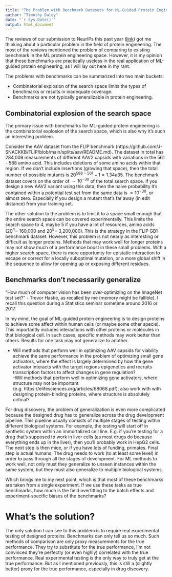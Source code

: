 ```yaml
---
title: "The Problem with Benchmark Datasets for ML-Guided Protein Engineering"
author: "Timothy Daley"
date: "`r Sys.Date()`"
output: html_document
---
```


The reviews of our submission to NeurIPs this past year ([link](https://openreview.net/forum?id=7yO8G3n9zZ)) got me thinking about a particular problem in the field of protein engineering.  The most of the reviews  mentioned the problem of comparing to existing benchmark in the ML protein engineering space.  However, it is my opinion that these benchmarks are practically useless in the real application of ML-guided protein engineering, as I will lay out here in my rant.  

The problems with benchmarks can be summarized into two main buckets:

- Combinatorial explosion of the search space limits the types of benchmarks or results in inadequate coverage.
- Benchmarks are not typically generalizable in protein engineering.  


## Combinatorial explosion of the search space

The primary issue with benchmarks for ML-guided protein engineering is the combinatorial explosion of the search space, which is also why it's such an interesting problem.  

Consider the AAV dataset from the FLIP benchmark (https://github.com/J-SNACKKB/FLIP/blob/main/splits/aav/README.md).  The dataset in total has 284,009 measurements of different AAV2 capsids with variations in the 561 - 588 amino acid.  This includes deletions of some amino acids within that region.  If we don't include insertions (growing that space), then the total number of possible mutants is $20^{588 - 561} -1 = 1.34e35$.  The benchmark dataset covers on the order of $\sim 10^{-30}$ of the total search space.  If you design a new AAV2 variant using this data, then the naive probability it's contained within a potential test set from the same data is $\approx 10^{-30}$, or almost zero.  Especially if you design a mutant that's far away (in edit distance) from your training set.  

The other solution to the problem is to limit it to a space small enough that the entire search space can be covered experimentally.  This limits the search space to 4, maybe 5 if you have a lot of resources, amino acids ($20^4 =$ 160,000 and $20^5 =$ 3,200,000).  This is the strategy in the FLIP GB1 benchmark dataset.  However, this problem is not nearly as interesting or difficult as longer proteins.  Methods that may work well for longer proteins may not show much of a performance boost in these small problems.  With a higher search space, there is more opportunity for epistatic interaction to escape or correct for a locally suboptimal mutation, or a more global shift in the sequence to allow for opening up or exposing different residues.  


## Benchmarks don't necessarily generalize

"How much of computer vision has been over-optimizing on the ImageNet test set?" - Trevor Hastie, as recalled by me (memory might be fallible).  I recall this question during a Statistics seminar sometime around 2016 or 2017.  

In my mind, the goal of ML-guided protein engineering is to design proteins to achieve some affect within human cells (or maybe some other specie).  This importantly includes interactions with other proteins or molecules in that biological cell.  In such cases, specific methods may work better than others.  Results for one task may not generalize to another.  

  - Will methods that perform well in optimizing AAV capsids for viability achieve the same performance in the problem of optimizing small gene activators, where the effect is largely determined by how the gene activator interacts with the target regions epigenetics and recruits transcription factors to affect changes in gene regulation?  
  -Will methods that perform well in optimizing gene activators, where structure may not be important (e.g. https://elifesciences.org/articles/68068.pdf), also work with with designing protein-binding proteins, where structure is absolutely critical?
  
For drug discovery, the problem of generalization is even more complicated because the designed drug has to generalize across the drug development pipeline.  This pipeline usually consists of multiple stages of testing within different biological systems.  For example, the testing will start off in synthetic system within an immortalized cell line.  E.g. if you're testing for a drug that's supposed to work in liver cells (as most drugs do because everything ends up in the liver), then you'll probably work in HepG2 cells.  The next step is then mice, or if you have lots of funding, primates.  Final step is actual humans.  The drug needs to work (to at least some level) in order to pass through all the stages of development.  For ML methods to work well, not only must they generalize to unseen instances within the same system, but they must also generalize to multiple biological systems.  

Which brings me to my next point, which is that most of these benchmarks are taken from a single experiment.  If we use these tasks as true benchmarks, how much is the field overfitting to the batch effects and experiment-specific biases of the benchmarks?  

# What's the solution?

The only solution I can see to this problem is to require real experimental testing of designed proteins.  Benchmarks can only tell us so much.  Such  methods of comparison are only proxy measurements for the true performance.  They try to substitute for the true performance, I'm not convinced they're perfectly (or even highly) correlated with the true performance.  Real experimental testing is the only way to truly get at the true performance.  But as I mentioned previously, this is still a (slightly better) proxy for the true performance, especially in drug discovery.  




